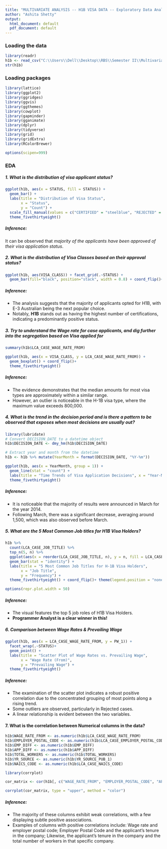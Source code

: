 ---
title: "MULTIVARIATE ANALYSIS -- H1B VISA DATA -- Exploratory Data Analysis (EDA)"
author: "Ashita Shetty"
output:
  html_document: default
  pdf_document: default
---


### Loading the data 

```{r}
library(readr)
h1b <- read_csv("C:\\Users\\Dell\\Desktop\\RBS\\Semester II\\Multivariate Analysis\\Assignment\\data\\H1_B-2014.csv")
str(h1b)

```

### Loading packages

```{r}
library(lattice)
library(ggplot2)
library(ggridges)
library(ggvis)
library(ggthemes)
library(cowplot)
library(gapminder)
library(gganimate)
library(dplyr)
library(tidyverse)
library(grid)
library(gridExtra)
library(RColorBrewer)

options(scipen=999)
```

### EDA



##### **1. What is the distribution of visa applicant status?**

```{r}
ggplot(h1b, aes(x = STATUS, fill = STATUS)) +
  geom_bar() +
  labs(title = "Distribution of Visa Status",
       x = "Status",
       y = "Count") + 
  scale_fill_manual(values = c("CERTIFIED" = "steelblue", "REJECTED" = "red"))+
  theme_fivethirtyeight()

```

##### **Inference:**
It can be observed that *majority of the applicants have been approved of their visa application status*.



##### **2. What is the distribution of Visa Classes based on their approval status?**

```{r}
ggplot(h1b, aes(VISA_CLASS)) + facet_grid(.~STATUS) + 
  geom_bar(fill="black", position="stack", width = 0.8) + coord_flip()+ theme_fivethirtyeight()
```

##### **Inference:**
* The analysis suggests that the majority of applicants opted for H1B, with E-3 Australian being the next popular choice.
* Notably, **H1B** stands out as having the highest number of certifications, indicating a predominantly positive status.



##### **3. Try to understand the Wage rate for case applicants, and dig further into the segregation based on Visa applied for**

```{r}
summary(h1b$LCA_CASE_WAGE_RATE_FROM)
```


```{r}
ggplot(h1b, aes(x = VISA_CLASS, y = LCA_CASE_WAGE_RATE_FROM)) + 
  geom_boxplot() + coord_flip()+
  theme_fivethirtyeight()
```

##### **Inference:** 
* The evidence demonstrates that the median amounts for most visa types are approximately within a similar range.
* However, an outlier is noticeable in the H-1B visa type, where the maximum value exceeds 800,000.



##### **4. What is the trend in the decision period and is there a pattern to be observed that exposes when most decisions are usually out?**

```{r}
library(lubridate)  
# Convert DECISION_DATE to a datetime object
h1b$DECISION_DATE <- dmy_hm(h1b$DECISION_DATE)

# Extract year and month from the datetime
h1b <- h1b %>% mutate(YearMonth = format(DECISION_DATE, "%Y-%m"))
```

```{r}
ggplot(h1b, aes(x = YearMonth, group = 1)) + 
  geom_line(stat = "count") + 
  labs(title = "Time Trends of Visa Application Decisions", x = "Year-Month",y = "Number of Visa Applications")+
  theme_fivethirtyeight()
```

##### **Inference:**
* It is noticeable that the majority of results were announced in March for the year 2014.
* Following March, there was a significant decrease, averaging around 1,500, which was also observed before March.



##### **5. What are the 5 Most Common Job titles for H1B Visa Holders?**

```{r}
h1b %>%
  count(LCA_CASE_JOB_TITLE) %>%
  top_n(5, n) %>%
  ggplot(aes(x = reorder(LCA_CASE_JOB_TITLE, n), y = n, fill = LCA_CASE_JOB_TITLE)) +
  geom_bar(stat = "identity") +
  labs(title = "5 Most Common Job Titles for H-1B Visa Holders",
       x = "Job Title",
       y = "Frequency") +
  theme_fivethirtyeight() + coord_flip()+ theme(legend.position = "none", plot.title.position = "plot")

options(repr.plot.width = 50)

```

##### **Inference:**
* The visual features the top 5 job roles of H1B Visa Holders.
* **Programmer Analyst is a clear winner in this!**



##### **6. Comparison between Wage Rates & Prevailing Wage**

```{r}
ggplot(h1b, aes(x = LCA_CASE_WAGE_RATE_FROM, y = PW_1)) +
  facet_wrap(.~STATUS)+
  geom_point() +
  labs(title = "Scatter Plot of Wage Rates vs. Prevailing Wage",
       x = "Wage Rate (From)",
       y = "Prevailing Wage") +
  theme_fivethirtyeight()

```

##### **Inference:**
* The examination of the scatter plot indicates a robust positive correlation due to the concentrated grouping of most points along a rising trend.
* Some outliers are observed, particularly in Rejected cases.
* A linear relationship is evident between the two variables.



#### **7. What is the correlation between Numerical columns in the data?**

```{r}
h1b$WAGE_RATE_FROM <- as.numeric(h1b$LCA_CASE_WAGE_RATE_FROM)
h1b$EMPLOYER_POSTAL_CODE <- as.numeric(h1b$LCA_CASE_EMPLOYER_POSTAL_CODE)
h1b$EMP_DIFF <- as.numeric(h1b$EMP_DIFF)
h1b$APP_DIFF <- as.numeric(h1b$APP_DIFF)
h1b$TOTAL_WORKERS <- as.numeric(h1b$TOTAL_WORKERS)
h1b$YR_SOURCE <- as.numeric(h1b$YR_SOURCE_PUB_1)
h1b$NAICS_CODE <- as.numeric(h1b$LCA_CASE_NAICS_CODE)
```


```{r}
library(corrplot)

cor_matrix <- cor(h1b[, c("WAGE_RATE_FROM", "EMPLOYER_POSTAL_CODE", "APP_DIFF", "EMP_DIFF", "TOTAL_WORKERS", "YR_SOURCE", "NAICS_CODE")])

corrplot(cor_matrix, type = "upper", method = "color")
```

##### **Inference:**
* The majority of these columns exhibit weak correlations, with a few displaying subtle positive associations.
* Examples of columns with positive correlations include: Wage rate and employer postal code; Employer Postal Code and the applicant's tenure in the company; Likewise, the applicant's tenure in the company and the total number of workers in that specific company.

